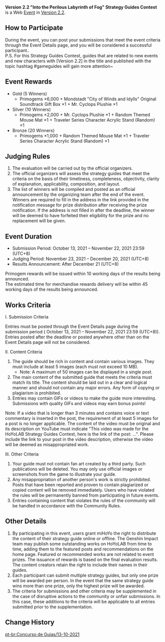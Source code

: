 {{Event
|name              = Version 2.2 "Into the Perilous Labyrinth of Fog" Strategy Guides Contest
|image             = Version 2.2 Into the Perilous Labyrinth of Fog Strategy Guides Contest.png
|type              = Web
|group             = Submission
|time_known        = yes
|time_start        = 2021-10-13 00:00:00
|time_start_offset = GMT+8
|time_end          = 2021-11-22 23:59:00
|time_end_offset   = GMT+8
|link              = https://www.hoyolab.com/contribution/70
}}
'''Version 2.2 "Into the Perilous Labyrinth of Fog" Strategy Guides Contest''' is a Web [[Event]] in [[Version 2.2]].

==How to Participate==
During the event, you can post your submissions that meet the event criteria through the Event Details page, and you will be considered a successful participant..<br>P.S. For this Strategy Guides Contest, guides that are related to new events and new characters with [Version 2.2] in the title and published with the topic hashtag #gameguides will gain more attention~

==Event Rewards==
* Gold (5 Winners)
** Primogems ×6,000 + Mondstadt "City of Winds and Idylls" Original Soundtrack Gift Box ×1 + Mr. Cyclops Plushie ×1
* Silver (10 Winners)
** Primogems ×2,000 + Mr. Cyclops Plushie ×1 + Random Themed Mouse Mat ×1 + Traveler Series Character Acrylic Stand (Random) ×1
* Bronze (20 Winners)
** Primogems ×1,000 + Random Themed Mouse Mat ×1 + Traveler Series Character Acrylic Stand (Random) ×1

==Judging Rules==
# The evaluation will be carried out by the official organizers.
# The official organizers will assess the strategy guides that meet the criteria on the basis of their timeliness, completeness, objectivity, clarity of explanation, applicability, composition, and layout.
# The list of winners will be compiled and posted as an official announcement by the organizing team after the end of the event. Winners are required to fill in the address in the link provided in the notification message for prize distribution after receiving the prize notification. If the address is not filled in after the deadline, the winner will be deemed to have forfeited their eligibility for the prize and no replacement will be given.

==Event Duration==
* Submission Period: October 13, 2021 – November 22, 2021 23:59 (UTC+8)
* Judging Period: November 23, 2021 – December 20, 2021 (UTC+8)
* Results Announcement: After December 21 (UTC+8)
Primogem rewards will be issued within 10 working days of the results being announced.<br>The estimated time for merchandise rewards delivery will be within 45 working days of the results being announced.

==Works Criteria==
;I. Submission Criteria
Entries must be posted through the Event Details page during the submission period ( October 13, 2021 – November 22, 2021 23:59 (UTC+8)). Entries posted after the deadline or posted anywhere other than on the Event Details page will not be considered.

;II. Content Criteria
# The guide should be rich in content and contain various images. They must include at least 5 images (each must not exceed 10 MB).
#* Note: A maximum of 50 images can be displayed in a single post.
# The main content of the submitted guide that meets the criteria must match its title. The content should be laid out in a clear and logical manner and should not contain any major errors. Any form of copying or plagiarism is prohibited.
# Entries may contain GIFs or videos to make the guide more interesting. Submissions with quality GIFs and videos may earn bonus points!

Note: If a video that is longer than 3 minutes and contains voice or text commentary is inserted in the post, the requirement of at least 5 images for a post is no longer applicable. The content of the video must be original and its description on YouTube must indicate "This video was made for the HoYoLAB Strategy Guides Contest, here is the link of the post: ...". Please include the link to your post in the video description, otherwise the video will be deemed as misappropriated work.

;III. Other Criteria
# Your guide must not contain fan art created by a third party. Such publications will be deleted. You may only use official images or screenshots from the game to illustrate your guide.
# Any misappropriation of another person's work is strictly prohibited. Posts that have been reported and proven to contain plagiarized or copied content will be removed immediately. Users who have violated the rules will be permanently banned from participating in future events.
# Entries containing content that violates the rules of the community will be handled in accordance with the Community Rules.

==Other Details==
# By participating in this event, users grant miHoYo the right to distribute the content of their strategy guide online or offline. The Genshin Impact team may publish some outstanding works on HoYoLAB from time to time, adding them to the featured posts and recommendations on the home page. Featured or recommended works are not related to event prizes. The issuance of rewards is based on the final evaluation results. The content creators retain the right to include their names in their guides.
# Each participant can submit multiple strategy guides, but only one prize will be awarded per person. In the event that the same strategy guide wins more than one prize, only the highest prize will be awarded.
# The criteria for submissions and other criteria may be supplemented in the case of disruptive actions to the community or unfair submissions. In this case, these additions to the criteria will be applicable to all entries submitted prior to the supplementation.

==Change History==
{{Change History|2.2}}

[[pt-br:Concurso de Guias/13-10-2021]]